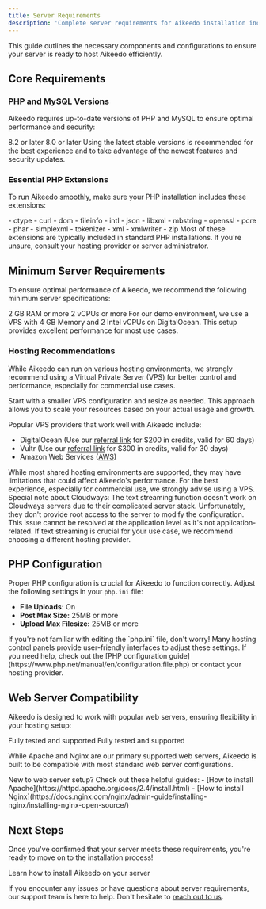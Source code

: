 ```yaml
---
title: Server Requirements
description: 'Complete server requirements for Aikeedo installation including PHP 8.2+, MySQL 8.0+, required extensions, and recommended hosting specifications.'
---
```


This guide outlines the necessary components and configurations to ensure your server is ready to host Aikeedo efficiently.

## Core Requirements

### PHP and MySQL Versions

Aikeedo requires up-to-date versions of PHP and MySQL to ensure optimal performance and security:

<CardGroup cols={2}>
  <Card title="PHP Version" icon="php">
    8.2 or later
  </Card>
  <Card title="MySQL Version" icon="database">
    8.0 or later
  </Card>
</CardGroup>

<Note>
  Using the latest stable versions is recommended for the best experience and to take advantage of the newest features and security updates.
</Note>

### Essential PHP Extensions

To run Aikeedo smoothly, make sure your PHP installation includes these extensions:

<Accordion title="Click to view required PHP extensions">
  - ctype
  - curl
  - dom
  - fileinfo
  - intl
  - json
  - libxml
  - mbstring
  - openssl
  - pcre
  - phar
  - simplexml
  - tokenizer
  - xml
  - xmlwriter
  - zip
</Accordion>

<Tip>
  Most of these extensions are typically included in standard PHP installations. If you're unsure, consult your hosting provider or server administrator.
</Tip>

## Minimum Server Requirements

To ensure optimal performance of Aikeedo, we recommend the following minimum server specifications:

<CardGroup cols={2}>
  <Card title="Memory" icon="memory">
    2 GB RAM or more
  </Card>
  <Card title="CPU" icon="microchip">
    2 vCPUs or more
  </Card>
</CardGroup>

<Note>
  For our demo environment, we use a VPS with 4 GB Memory and 2 Intel vCPUs on DigitalOcean. This setup provides excellent performance for most use cases.
</Note>

### Hosting Recommendations

While Aikeedo can run on various hosting environments, we strongly recommend using a Virtual Private Server (VPS) for better control and performance, especially for commercial use cases.

<Tip>
  Start with a smaller VPS configuration and resize as needed. This approach allows you to scale your resources based on your actual usage and growth.
</Tip>

Popular VPS providers that work well with Aikeedo include:

- DigitalOcean (Use our [referral link](https://m.do.co/c/084136521a6a) for $200 in credits, valid for 60 days)
- Vultr (Use our [referral link](https://www.vultr.com/?ref=9690154) for $300 in credits, valid for 30 days)
- Amazon Web Services ([AWS](https://aws.amazon.com/))

<Note>
  While most shared hosting environments are supported, they may have limitations that could affect Aikeedo's performance. For the best experience, especially for commercial use, we strongly advise using a VPS.
</Note>

<Warning>
  Special note about Cloudways: The text streaming function doesn't work on Cloudways servers due to their complicated server stack. Unfortunately, they don't provide root access to the server to modify the configuration. This issue cannot be resolved at the application level as it's not application-related. If text streaming is crucial for your use case, we recommend choosing a different hosting provider.
</Warning>

## PHP Configuration

Proper PHP configuration is crucial for Aikeedo to function correctly. Adjust the following settings in your `php.ini` file:

- **File Uploads:** On
- **Post Max Size:** 25MB or more
- **Upload Max Filesize:** 25MB or more

<Note>
  If you're not familiar with editing the `php.ini` file, don't worry! Many hosting control panels provide user-friendly interfaces to adjust these settings. If you need help, check out the [PHP configuration guide](https://www.php.net/manual/en/configuration.file.php) or contact your hosting provider.
</Note>

## Web Server Compatibility

Aikeedo is designed to work with popular web servers, ensuring flexibility in your hosting setup:

<CardGroup cols={2}>
  <Card title="Apache" icon="server">
    Fully tested and supported
  </Card>
  <Card title="Nginx" icon="server">
    Fully tested and supported
  </Card>
</CardGroup>

While Apache and Nginx are our primary supported web servers, Aikeedo is built to be compatible with most standard web server configurations.

<Tip>
  New to web server setup? Check out these helpful guides:
  - [How to install Apache](https://httpd.apache.org/docs/2.4/install.html)
  - [How to install Nginx](https://docs.nginx.com/nginx/admin-guide/installing-nginx/installing-nginx-open-source/)
</Tip>

## Next Steps

Once you've confirmed that your server meets these requirements, you're ready to move on to the installation process!

<Card title="Installation Guide" icon="rocket" href="/get-started/installation">
  Learn how to install Aikeedo on your server
</Card>

If you encounter any issues or have questions about server requirements, our support team is here to help. Don't hesitate to [reach out to us](mailto:support@aikeedo.com).

